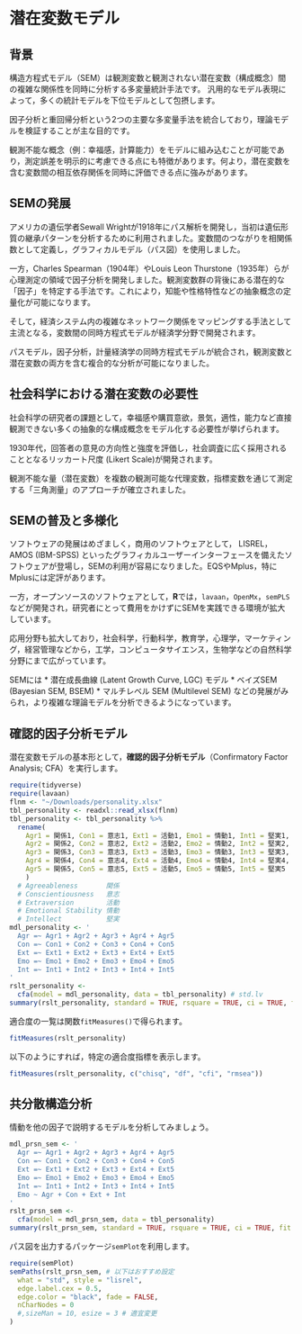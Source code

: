 # 潜在変数モデル

## 背景
構造方程式モデル（SEM）は観測変数と観測されない潜在変数（構成概念）間の複雑な関係性を同時に分析する多変量統計手法です。
汎用的なモデル表現によって，多くの統計モデルを下位モデルとして包摂します。

因子分析と重回帰分析という2つの主要な多変量手法を統合しており，理論モデルを検証することが主な目的です。

観測不能な概念（例：幸福感，計算能力）をモデルに組み込むことが可能であり，測定誤差を明示的に考慮できる点にも特徴があります。何より，潜在変数を含む変数間の相互依存関係を同時に評価できる点に強みがあります。

## SEMの発展
アメリカの遺伝学者Sewall Wrightが1918年にパス解析を開発し，当初は遺伝形質の継承パターンを分析するために利用されました。変数間のつながりを相関係数として定義し，グラフィカルモデル（パス図）を使用しました。

一方，Charles Spearman（1904年）やLouis Leon Thurstone（1935年）らが心理測定の領域で因子分析を開発しました。観測変数群の背後にある潜在的な「因子」を特定する手法です。これにより，知能や性格特性などの抽象概念の定量化が可能になります。

そして，経済システム内の複雑なネットワーク関係をマッピングする手法として主流となる，変数間の同時方程式モデルが経済学分野で開発されます。

パスモデル，因子分析，計量経済学の同時方程式モデルが統合され，観測変数と潜在変数の両方を含む複合的な分析が可能になりました。

## 社会科学における潜在変数の必要性
社会科学の研究者の課題として，幸福感や購買意欲，景気，適性，能力など直接観測できない多くの抽象的な構成概念をモデル化する必要性が挙げられます。

1930年代，回答者の意見の方向性と強度を評価し，社会調査に広く採用されることとなるリッカート尺度 (Likert Scale)が開発されます。

観測不能な量（潜在変数）を複数の観測可能な代理変数，指標変数を通じて測定する「三角測量」のアプローチが確立されました。

## SEMの普及と多様化
ソフトウェアの発展はめざましく，商用のソフトウェアとして，
LISREL，AMOS (IBM-SPSS) といったグラフィカルユーザーインターフェースを備えたソフトウェアが登場し，SEMの利用が容易になりました。EQSやMplus，特にMplusには定評があります。

一方，オープンソースのソフトウェアとして，**R**では，<code>lavaan</code>，<code>OpenMx</code>，<code>semPLS</code>などが開発され，研究者にとって費用をかけずにSEMを実践できる環境が拡大しています。

応用分野も拡大しており，社会科学，行動科学，教育学，心理学，マーケティング，経営管理などから，工学，コンピュータサイエンス，生物学などの自然科学分野にまで広がっています。

SEMには
* 潜在成長曲線 (Latent Growth Curve, LGC) モデル
* ベイズSEM (Bayesian SEM, BSEM)
* マルチレベル SEM (Multilevel SEM)
などの発展がみられ，より複雑な理論モデルを分析できるようになっています。

## 確認的因子分析モデル
潜在変数モデルの基本形として，**確認的因子分析モデル**（Confirmatory Factor Analysis; CFA）を実行します。

```r
require(tidyverse)
require(lavaan)
flnm <- "~/Downloads/personality.xlsx"
tbl_personality <- readxl::read_xlsx(flnm)
tbl_personality <- tbl_personality %>%
  rename(
    Agr1 = 関係1, Con1 = 意志1, Ext1 = 活動1, Emo1 = 情動1, Int1 = 堅実1,
    Agr2 = 関係2, Con2 = 意志2, Ext2 = 活動2, Emo2 = 情動2, Int2 = 堅実2,
    Agr3 = 関係3, Con3 = 意志3, Ext3 = 活動3, Emo3 = 情動3, Int3 = 堅実3,
    Agr4 = 関係4, Con4 = 意志4, Ext4 = 活動4, Emo4 = 情動4, Int4 = 堅実4,
    Agr5 = 関係5, Con5 = 意志5, Ext5 = 活動5, Emo5 = 情動5, Int5 = 堅実5
    )
  # Agreeableness       関係
  # Conscientiousness   意志
  # Extraversion        活動
  # Emotional Stability 情動
  # Intellect           堅実
mdl_personality <- '
  Agr =~ Agr1 + Agr2 + Agr3 + Agr4 + Agr5
  Con =~ Con1 + Con2 + Con3 + Con4 + Con5
  Ext =~ Ext1 + Ext2 + Ext3 + Ext4 + Ext5
  Emo =~ Emo1 + Emo2 + Emo3 + Emo4 + Emo5
  Int =~ Int1 + Int2 + Int3 + Int4 + Int5
'
rslt_personality <-
  cfa(model = mdl_personality, data = tbl_personality) # std.lv
summary(rslt_personality, standard = TRUE, rsquare = TRUE, ci = TRUE, fit.measure = TRUE)
```

適合度の一覧は関数<code>fitMeasures()</code>で得られます。
```r
fitMeasures(rslt_personality)
```

以下のようにすれば，特定の適合度指標を表示します。
```r
fitMeasures(rslt_personality, c("chisq", "df", "cfi", "rmsea"))
```

## 共分散構造分析
情動を他の因子で説明するモデルを分析してみましょう。


```R
mdl_prsn_sem <- '
  Agr =~ Agr1 + Agr2 + Agr3 + Agr4 + Agr5
  Con =~ Con1 + Con2 + Con3 + Con4 + Con5
  Ext =~ Ext1 + Ext2 + Ext3 + Ext4 + Ext5
  Emo =~ Emo1 + Emo2 + Emo3 + Emo4 + Emo5
  Int =~ Int1 + Int2 + Int3 + Int4 + Int5
  Emo ~ Agr + Con + Ext + Int
'
rslt_prsn_sem <-
  cfa(model = mdl_prsn_sem, data = tbl_personality)
summary(rslt_prsn_sem, standard = TRUE, rsquare = TRUE, ci = TRUE, fit.measure = TRUE)
```

パス図を出力するパッケージ<code>semPlot</code>を利用します。

```r
require(semPlot)
semPaths(rslt_prsn_sem, # 以下はおすすめ設定
  what = "std", style = "lisrel",
  edge.label.cex = 0.5,
  edge.color = "black", fade = FALSE,
  nCharNodes = 0
  #,sizeMan = 10, esize = 3 # 適宜変更
)
```
